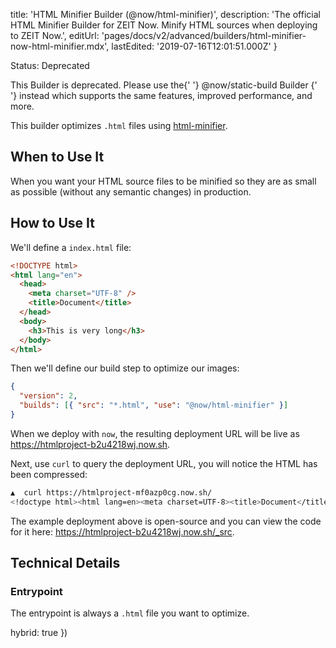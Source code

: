 
  title: 'HTML Minifier Builder (@now/html-minifier)',
  description:
    'The official HTML Minifier Builder for ZEIT Now. Minify HTML sources when deploying to ZEIT Now.',
  editUrl:
    'pages/docs/v2/advanced/builders/html-minifier-now-html-minifier.mdx',
  lastEdited: '2019-07-16T12:01:51.000Z'
}

<Tag>Status: Deprecated</Tag>

<Note warning>
  This Builder is deprecated. Please use the{' '}
  <GenericLink href="/docs/v2/deployments/official-builders/static-build-now-static-build">
    <InlineCode>@now/static-build</InlineCode> Builder
  </GenericLink>{' '}
  instead which supports the same features, improved performance, and more.
</Note>

This builder optimizes `.html` files using [html-minifier](https://github.com/kangax/html-minifier).

## When to Use It

When you want your HTML source files to be minified so they are as small as possible (without any semantic changes) in production.

## How to Use It

We'll define a `index.html` file:

```html
<!DOCTYPE html>
<html lang="en">
  <head>
    <meta charset="UTF-8" />
    <title>Document</title>
  </head>
  <body>
    <h3>This is very long</h3>
  </body>
</html>
```

Then we'll define our build step to optimize our images:

```json
{
  "version": 2,
  "builds": [{ "src": "*.html", "use": "@now/html-minifier" }]
}
```

When we deploy with `now`, the resulting deployment URL will be live as <https://htmlproject-b2u4218wj.now.sh>.

Next, use `curl` to query the deployment URL, you will notice the HTML has been compressed:

```bash
▲  curl https://htmlproject-mf0azp0cg.now.sh/
<!doctype html><html lang=en><meta charset=UTF-8><title>Document</title><h3>This is very long</h3>
```

The example deployment above is open-source and you can view the code for it here: <https://htmlproject-b2u4218wj.now.sh/_src>.

## Technical Details

### Entrypoint

The entrypoint is always a `.html` file you want to optimize.

  hybrid: true
})
